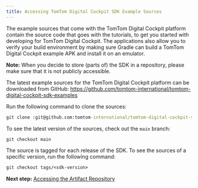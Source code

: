 ```yaml
---
title: Accessing TomTom Digital Cockpit SDK Example Sources
---
```


The example sources that come with the TomTom Digital Cockpit platform contain the source code that goes
with the tutorials, to get you started with developing for TomTom Digital Cockpit. The applications also
allow you to verify your build environment by making sure Gradle can build a TomTom Digital Cockpit example
APK and install it on an emulator.

__Note:__ When you decide to store (parts of) the SDK in a repository, please make sure that it is
not publicly accessible.

The latest example sources for the TomTom Digital Cockpit platform can be downloaded from GitHub:
https://github.com/tomtom-international/tomtom-digital-cockpit-sdk-examples

Run the following command to clone the sources:

```cmd
git clone :git@github.com:tomtom-international/tomtom-digital-cockpit-sdk-examples.git
```

To see the latest version of the sources, check out the `main` branch:

```cmd
git checkout main
```

The source is tagged for each release of the SDK. To see the sources of a specific version, run the
following command:

```cmd
git checkout tags/<sdk-version>
```

__Next step:__
[Accessing the Artifact Repository](/tomtom-digital-cockpit/getting-started/accessing-the-artifact-repository)
